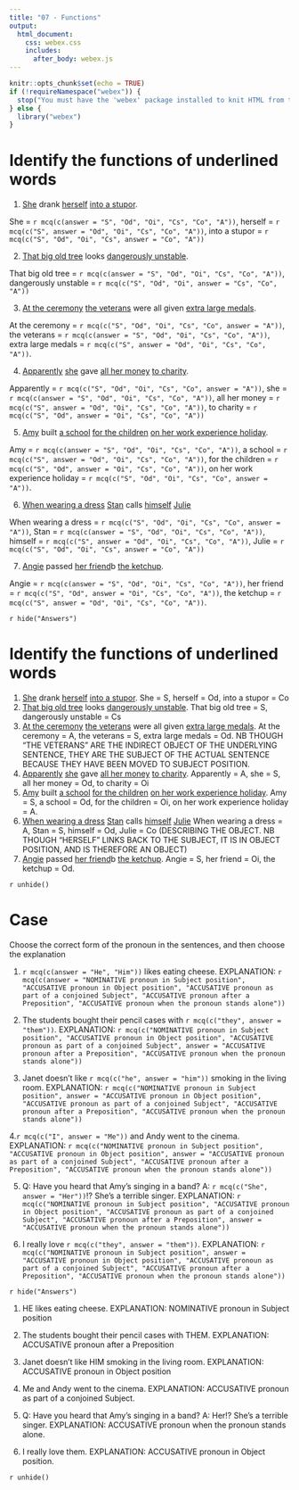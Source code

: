 ```yaml
---
title: "07 - Functions"
output:
  html_document:
    css: webex.css
    includes:
      after_body: webex.js
---
```



```r
knitr::opts_chunk$set(echo = TRUE)
if (!requireNamespace("webex")) {
  stop("You must have the 'webex' package installed to knit HTML from this template.\n   devtools::install_github(\"dalejbarr/webex\")")
} else {
  library("webex")
}
```


# Identify the functions of underlined words

1. <u>She</u> drank <u>herself</u> <u>into a stupor</u>.

She = `r mcq(c(answer = "S", "Od", "Oi", "Cs", "Co", "A"))`, herself = `r mcq(c("S", answer = "Od", "Oi", "Cs", "Co", "A"))`, into a stupor = `r mcq(c("S", "Od", "Oi", "Cs", answer = "Co", "A"))`

2. <u>That big old tree</u> looks <u>dangerously unstable</u>.

That big old tree = `r mcq(c(answer = "S", "Od", "Oi", "Cs", "Co", "A"))`, dangerously unstable = `r mcq(c("S", "Od", "Oi", answer = "Cs", "Co", "A"))`

3. <u>At the ceremony</u> <u>the veterans</u> were all given <u>extra large medals</u>.

At the ceremony = `r mcq(c("S", "Od", "Oi", "Cs", "Co", answer = "A"))`, the veterans = `r mcq(c(answer = "S", "Od", "Oi", "Cs", "Co", "A"))`, extra large medals = `r mcq(c("S", answer = "Od", "Oi", "Cs", "Co", "A"))`.

4. <u>Apparently</u> <u>she</u> gave <u>all her money</u> <u>to charity</u>.

Apparently = `r mcq(c("S", "Od", "Oi", "Cs", "Co", answer = "A"))`, she = `r mcq(c(answer = "S", "Od", "Oi", "Cs", "Co", "A"))`, all her money = `r mcq(c("S", answer = "Od", "Oi", "Cs", "Co", "A"))`, to charity = `r mcq(c("S", "Od", answer = "Oi", "Cs", "Co", "A"))`

5. <u>Amy</u> built <u>a school</u> <u>for the children</u> <u>on her work experience holiday</u>.

Amy = `r mcq(c(answer = "S", "Od", "Oi", "Cs", "Co", "A"))`, a school = `r mcq(c("S", answer = "Od", "Oi", "Cs", "Co", "A"))`, for the children = `r mcq(c("S", "Od", answer = "Oi", "Cs", "Co", "A"))`, on her work experience holiday = `r mcq(c("S", "Od", "Oi", "Cs", "Co", answer = "A"))`.

6. <u>When wearing a dress</u> <u>Stan</u> calls <u>himself</u> <u>Julie</u>

When wearing a dress = `r mcq(c("S", "Od", "Oi", "Cs", "Co", answer = "A"))`, Stan = `r mcq(c(answer = "S", "Od", "Oi", "Cs", "Co", "A"))`, himself = `r mcq(c("S", answer = "Od", "Oi", "Cs", "Co", "A"))`, Julie = `r mcq(c("S", "Od", "Oi", "Cs", answer = "Co", "A"))`

7. <u>Angie</u> passed <u>her friend</u>b <u>the ketchup</u>.

Angie = `r mcq(c(answer = "S", "Od", "Oi", "Cs", "Co", "A"))`, her friend = `r mcq(c("S", "Od", answer = "Oi", "Cs", "Co", "A"))`, the ketchup = `r mcq(c("S", answer = "Od", "Oi", "Cs", "Co", "A"))`.


`r hide("Answers")`

# Identify the functions of underlined words

1. <u>She</u> drank <u>herself</u> <u>into a stupor</u>.
She = S, herself = Od, into a stupor = Co
2. <u>That big old tree</u> looks <u>dangerously unstable</u>.
That big old tree = S, dangerously unstable = Cs
3. <u>At the ceremony</u> <u>the veterans</u> were all given <u>extra large medals</u>.
At the ceremony = A, the veterans = S, extra large medals = Od. NB THOUGH "THE VETERANS" ARE THE INDIRECT OBJECT OF THE UNDERLYING SENTENCE, THEY ARE THE SUBJECT OF THE ACTUAL SENTENCE BECAUSE THEY HAVE BEEN MOVED TO SUBJECT POSITION. 
4. <u>Apparently</u> <u>she</u> gave <u>all her money</u> <u>to charity</u>.
Apparently = A, she = S, all her money = Od, to charity = Oi
5. <u>Amy</u> built <u>a school</u> <u>for the children</u> <u>on her work experience holiday</u>.
Amy = S, a school = Od, for the children = Oi, on her work experience holiday = A.
6. <u>When wearing a dress</u> <u>Stan</u> calls <u>himself</u> <u>Julie</u>
When wearing a dress = A, Stan = S, himself = Od, Julie = Co (DESCRIBING THE OBJECT. NB THOUGH "HERSELF" LINKS BACK TO THE SUBJECT, IT IS IN OBJECT POSITION, AND IS THEREFORE AN OBJECT)
7. <u>Angie</u> passed <u>her friend</u>b <u>the ketchup</u>.
Angie = S, her friend = Oi, the ketchup = Od.

`r unhide()`

# Case

Choose the correct form of the pronoun in the sentences, and then choose the explanation

1. `r mcq(c(answer = "He", "Him"))` likes eating cheese. EXPLANATION: `r mcq(c(answer = "NOMINATIVE pronoun in Subject position", "ACCUSATIVE pronoun in Object position", "ACCUSATIVE pronoun as part of a conjoined Subject", "ACCUSATIVE pronoun after a Preposition", "ACCUSATIVE pronoun when the pronoun stands alone"))`

2. The students bought their pencil cases with `r mcq(c("they", answer = "them"))`. EXPLANATION: `r mcq(c("NOMINATIVE pronoun in Subject position", "ACCUSATIVE pronoun in Object position", "ACCUSATIVE pronoun as part of a conjoined Subject", answer = "ACCUSATIVE pronoun after a Preposition", "ACCUSATIVE pronoun when the pronoun stands alone"))`

3. Janet doesn't like `r mcq(c("he", answer = "him"))` smoking in the living room. EXPLANATION: `r mcq(c("NOMINATIVE pronoun in Subject position", answer = "ACCUSATIVE pronoun in Object position", "ACCUSATIVE pronoun as part of a conjoined Subject", "ACCUSATIVE pronoun after a Preposition", "ACCUSATIVE pronoun when the pronoun stands alone"))`

4.`r mcq(c("I", answer = "Me"))` and Andy went to the cinema. EXPLANATION: `r mcq(c("NOMINATIVE pronoun in Subject position", "ACCUSATIVE pronoun in Object position", answer = "ACCUSATIVE pronoun as part of a conjoined Subject", "ACCUSATIVE pronoun after a Preposition", "ACCUSATIVE pronoun when the pronoun stands alone"))`

5. Q: Have you heard that Amy's singing in a band? A: `r mcq(c("She", answer = "Her"))`!? She's a terrible singer. EXPLANATION: `r mcq(c("NOMINATIVE pronoun in Subject position", "ACCUSATIVE pronoun in Object position", "ACCUSATIVE pronoun as part of a conjoined Subject", "ACCUSATIVE pronoun after a Preposition", answer = "ACCUSATIVE pronoun when the pronoun stands alone"))`

6. I really love `r mcq(c("they", answer = "them"))`. EXPLANATION: `r mcq(c("NOMINATIVE pronoun in Subject position", answer = "ACCUSATIVE pronoun in Object position", "ACCUSATIVE pronoun as part of a conjoined Subject", "ACCUSATIVE pronoun after a Preposition", "ACCUSATIVE pronoun when the pronoun stands alone"))`


`r hide("Answers")`

1. HE likes eating cheese. EXPLANATION: NOMINATIVE pronoun in Subject position

2. The students bought their pencil cases with THEM. EXPLANATION: ACCUSATIVE pronoun after a Preposition

3. Janet doesn't like HIM smoking in the living room. EXPLANATION: ACCUSATIVE pronoun in Object position

4. Me and Andy went to the cinema. EXPLANATION: ACCUSATIVE pronoun as part of a conjoined Subject.

5. Q: Have you heard that Amy's singing in a band? A: Her!? She's a terrible singer. EXPLANATION: ACCUSATIVE pronoun when the pronoun stands alone.

6. I really love them. EXPLANATION: ACCUSATIVE pronoun in Object position.

`r unhide()`